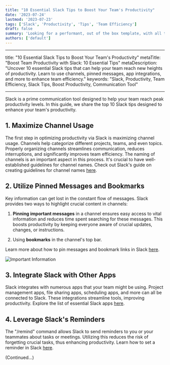 ```yaml
---
title: "10 Essential Slack Tips to Boost Your Team's Productivity"
date: '2023-07-24'
lastmod: '2023-07-23'
tags: ['Slack', 'Productivity', 'Tips', 'Team Efficiency']
draft: false
summary: 'Looking for a performant, out of the box template, with all the best in web technology to support your blogging needs? Checkout the Tailwind Nextjs Starter Blog template.'
authors: ['default']
---
```


---

title: "10 Essential Slack Tips to Boost Your Team's Productivity"
metaTitle: "Boost Team Productivity with Slack: 10 Essential Tips"
metaDescription: "Uncover 10 essential Slack tips that can help your team reach new heights of productivity. Learn to use channels, pinned messages, app integrations, and more to enhance team efficiency."
keywords: "Slack, Productivity, Team Efficiency, Slack Tips, Boost Productivity, Communication Tool"

---

Slack is a prime communication tool designed to help your team reach peak productivity levels. In this guide, we share the top 10 Slack tips designed to enhance your team's productivity.

## 1. **Maximize Channel Usage**

The first step in optimizing productivity via Slack is maximizing channel usage. Channels help categorize different projects, teams, and even topics. Properly organizing channels streamlines communication, reduces interruptions, and significantly improves team efficiency. The naming of channels is an important aspect in this process. It's crucial to have well-established guidelines for channel names. Check out Slack's guide on creating guidelines for channel names [here](https://slack.com/help/articles/217626408-Create-guidelines-for-channel-names).

## 2. **Utilize Pinned Messages and Bookmarks**

Key information can get lost in the constant flow of messages. Slack provides two ways to highlight crucial content in channels:

1. **Pinning important messages** in a channel ensures easy access to vital information and reduces time spent searching for these messages. This boosts productivity by keeping everyone aware of crucial updates, changes, or instructions.

2. Using **bookmarks** in the channel's top bar.

Learn more about how to pin messages and bookmark links in Slack [here](https://slack.com/help/articles/205239997-Pin-messages-and-bookmark-links).

![Important Information](https://s3-us-west-2.amazonaws.com/secure.notion-static.com/d3fcb05e-1d65-4459-a424-8a205dbeca76/Important-Information.png)

## 3. **Integrate Slack with Other Apps**

Slack integrates with numerous apps that your team might be using. Project management apps, file sharing apps, scheduling apps, and more can all be connected to Slack. These integrations streamline tools, improving productivity. Explore the list of essential Slack apps [here](https://slack.com/apps/category/At64BY3G3F-essential-apps).

## 4. **Leverage Slack's Reminders**

The "/remind" command allows Slack to send reminders to you or your teammates about tasks or meetings. Utilizing this reduces the risk of forgetting crucial tasks, thus enhancing productivity. Learn how to set a reminder in Slack [here](https://slack.com/help/articles/208423427-Set-a-reminder).

(Continued...)
